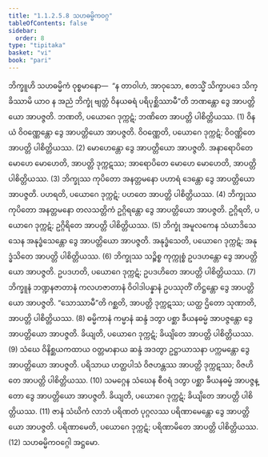 ```yaml
---
title: "1.1.2.5.8 သဟဓမ္မိကဝဂ္ဂ"
tableOfContents: false
sidebar:
  order: 8
type: "tipitaka"
basket: "vi"
book: "pari"
---
```



<DynamicBreadcrumb />

<Division number="172" book="pari">

<Paragraph number="462" book="pari">
ဘိက္ခူဟိ သဟဓမ္မိကံ ဝုစ္စမာနော—  “န တာဝါဟံ, အာဝုသော, ဧတသ္မိံ သိက္ခာပဒေ သိက္ခိဿာမိ ယာဝ န အညံ ဘိက္ခုံ ဗျတ္တံ ဝိနယဓရံ ပရိပုစ္ဆိဿာမီ”တိ ဘဏန္တော ဒွေ အာပတ္တိယော အာပဇ္ဇတိ. ဘဏတိ, ပယောဂေ ဒုက္ကဋံ; ဘဏိတေ အာပတ္တိ ပါစိတ္တိယဿ. (1)
</Paragraph>

<Paragraph number="463" book="pari">
ဝိနယံ ဝိဝဏ္ဏေန္တော ဒွေ အာပတ္တိယော အာပဇ္ဇတိ. ဝိဝဏ္ဏေတိ, ပယောဂေ ဒုက္ကဋံ; ဝိဝဏ္ဏိတေ အာပတ္တိ ပါစိတ္တိယဿ. (2)
</Paragraph>

<Paragraph number="464" book="pari">
မောဟေန္တော ဒွေ အာပတ္တိယော အာပဇ္ဇတိ. အနာရောပိတေ မောဟေ မောဟေတိ, အာပတ္တိ ဒုက္ကဋဿ; အာရောပိတေ မောဟေ မောဟေတိ, အာပတ္တိ ပါစိတ္တိယဿ. (3)
</Paragraph>

<Paragraph number="465" book="pari">
ဘိက္ခုဿ ကုပိတော အနတ္တမနော ပဟာရံ ဒေန္တော ဒွေ အာပတ္တိယော အာပဇ္ဇတိ. ပဟရတိ, ပယောဂေ ဒုက္ကဋံ; ပဟတေ အာပတ္တိ ပါစိတ္တိယဿ. (4)
</Paragraph>

<Paragraph number="466" book="pari">
ဘိက္ခုဿ ကုပိတော အနတ္တမနော တလသတ္တိကံ ဥဂ္ဂိရန္တော ဒွေ အာပတ္တိယော အာပဇ္ဇတိ. ဥဂ္ဂိရတိ, ပယောဂေ ဒုက္ကဋံ; ဥဂ္ဂိရိတေ အာပတ္တိ ပါစိတ္တိယဿ. (5)
</Paragraph>

<Paragraph number="467" book="pari">
ဘိက္ခုံ အမူလကေန သံဃာဒိသေသေန အနုဒ္ဓံသေန္တော ဒွေ အာပတ္တိယော အာပဇ္ဇတိ. အနုဒ္ဓံသေတိ, ပယောဂေ ဒုက္ကဋံ; အနုဒ္ဓံသိတေ အာပတ္တိ ပါစိတ္တိယဿ. (6)
</Paragraph>

<Paragraph number="468" book="pari">
ဘိက္ခုဿ သဉ္စိစ္စ ကုက္ကုစ္စံ ဥပဒဟန္တော ဒွေ အာပတ္တိယော အာပဇ္ဇတိ. ဥပဒဟတိ, ပယောဂေ ဒုက္ကဋံ; ဥပဒဟိတေ အာပတ္တိ ပါစိတ္တိယဿ. (7)
</Paragraph>

<Paragraph number="469" book="pari">
ဘိက္ခူနံ ဘဏ္ဍနဇာတာနံ ကလဟဇာတာနံ ဝိဝါဒါပန္နာနံ ဥပဿုတိံ တိဋ္ဌန္တော ဒွေ အာပတ္တိယော အာပဇ္ဇတိ. “သောဿာမီ”တိ ဂစ္ဆတိ, အာပတ္တိ ဒုက္ကဋဿ; ယတ္ထ ဌိတော သုဏာတိ, အာပတ္တိ ပါစိတ္တိယဿ. (8)
</Paragraph>

<Paragraph number="470" book="pari">
ဓမ္မိကာနံ ကမ္မာနံ ဆန္ဒံ ဒတွာ ပစ္ဆာ ခီယနဓမ္မံ အာပဇ္ဇန္တော ဒွေ အာပတ္တိယော အာပဇ္ဇတိ. ခိယျတိ, ပယောဂေ ဒုက္ကဋံ; ခိယျိတေ အာပတ္တိ ပါစိတ္တိယဿ. (9)
</Paragraph>

<Paragraph number="471" book="pari">
သံဃေ ဝိနိစ္ဆယကထာယ ဝတ္တမာနာယ ဆန္ဒံ အဒတွာ ဥဋ္ဌာယာသနာ ပက္ကမန္တော ဒွေ အာပတ္တိယော အာပဇ္ဇတိ. ပရိသာယ ဟတ္ထပါသံ ဝိဇဟန္တဿ အာပတ္တိ ဒုက္ကဋဿ; ဝိဇဟိတေ အာပတ္တိ ပါစိတ္တိယဿ. (10)
</Paragraph>

<Paragraph number="472" book="pari">
သမဂ္ဂေန သံဃေန စီဝရံ ဒတွာ ပစ္ဆာ ခီယနဓမ္မံ အာပဇ္ဇန္တော ဒွေ အာပတ္တိယော အာပဇ္ဇတိ. ခိယျတိ, ပယောဂေ ဒုက္ကဋံ; ခိယျိတေ အာပတ္တိ ပါစိတ္တိယဿ. (11)
</Paragraph>

<Paragraph number="473" book="pari">
ဇာနံ သံဃိကံ လာဘံ ပရိဏတံ ပုဂ္ဂလဿ ပရိဏာမေန္တော ဒွေ အာပတ္တိယော အာပဇ္ဇတိ. ပရိဏာမေတိ, ပယောဂေ ဒုက္ကဋံ; ပရိဏာမိတေ အာပတ္တိ ပါစိတ္တိယဿ. (12)

</Paragraph>
</Division>

<Paragraph number="474" type="center" book="pari">
သဟဓမ္မိကဝဂ္ဂေါ အဋ္ဌမော.
</Paragraph>